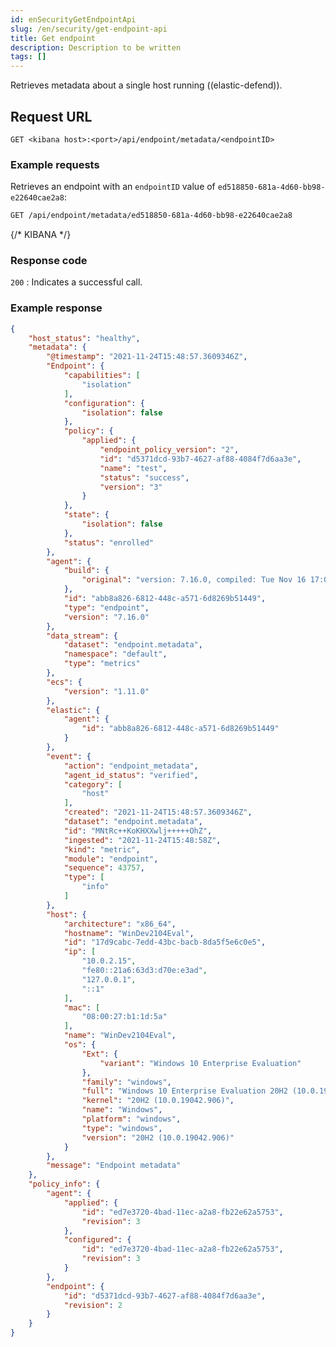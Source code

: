 ```yaml
---
id: enSecurityGetEndpointApi
slug: /en/security/get-endpoint-api
title: Get endpoint
description: Description to be written
tags: []
---
```


<div id="get-endpoint-api"></div>

Retrieves metadata about a single host running ((elastic-defend)).

## Request URL

`GET <kibana host>:<port>/api/endpoint/metadata/<endpointID>`

### Example requests

Retrieves an endpoint with an `endpointID` value of `ed518850-681a-4d60-bb98-e22640cae2a8`:

```sh
GET /api/endpoint/metadata/ed518850-681a-4d60-bb98-e22640cae2a8
```
{/* KIBANA */}

### Response code

`200` 
    : Indicates a successful call.

### Example response

```json
{
    "host_status": "healthy",
    "metadata": {
        "@timestamp": "2021-11-24T15:48:57.3609346Z",
        "Endpoint": {
            "capabilities": [
                "isolation"
            ],
            "configuration": {
                "isolation": false
            },
            "policy": {
                "applied": {
                    "endpoint_policy_version": "2",
                    "id": "d5371dcd-93b7-4627-af88-4084f7d6aa3e",
                    "name": "test",
                    "status": "success",
                    "version": "3"
                }
            },
            "state": {
                "isolation": false
            },
            "status": "enrolled"
        },
        "agent": {
            "build": {
                "original": "version: 7.16.0, compiled: Tue Nov 16 17:00:00 2021, branch: 7.16, commit: 73a51033db85e0fb3be1c934697ef6a2b08979ab"
            },
            "id": "abb8a826-6812-448c-a571-6d8269b51449",
            "type": "endpoint",
            "version": "7.16.0"
        },
        "data_stream": {
            "dataset": "endpoint.metadata",
            "namespace": "default",
            "type": "metrics"
        },
        "ecs": {
            "version": "1.11.0"
        },
        "elastic": {
            "agent": {
                "id": "abb8a826-6812-448c-a571-6d8269b51449"
            }
        },
        "event": {
            "action": "endpoint_metadata",
            "agent_id_status": "verified",
            "category": [
                "host"
            ],
            "created": "2021-11-24T15:48:57.3609346Z",
            "dataset": "endpoint.metadata",
            "id": "MNtRc++KoKHXXwlj+++++OhZ",
            "ingested": "2021-11-24T15:48:58Z",
            "kind": "metric",
            "module": "endpoint",
            "sequence": 43757,
            "type": [
                "info"
            ]
        },
        "host": {
            "architecture": "x86_64",
            "hostname": "WinDev2104Eval",
            "id": "17d9cabc-7edd-43bc-bacb-8da5f5e6c0e5",
            "ip": [
                "10.0.2.15",
                "fe80::21a6:63d3:d70e:e3ad",
                "127.0.0.1",
                "::1"
            ],
            "mac": [
                "08:00:27:b1:1d:5a"
            ],
            "name": "WinDev2104Eval",
            "os": {
                "Ext": {
                    "variant": "Windows 10 Enterprise Evaluation"
                },
                "family": "windows",
                "full": "Windows 10 Enterprise Evaluation 20H2 (10.0.19042.906)",
                "kernel": "20H2 (10.0.19042.906)",
                "name": "Windows",
                "platform": "windows",
                "type": "windows",
                "version": "20H2 (10.0.19042.906)"
            }
        },
        "message": "Endpoint metadata"
    },
    "policy_info": {
        "agent": {
            "applied": {
                "id": "ed7e3720-4bad-11ec-a2a8-fb22e62a5753",
                "revision": 3
            },
            "configured": {
                "id": "ed7e3720-4bad-11ec-a2a8-fb22e62a5753",
                "revision": 3
            }
        },
        "endpoint": {
            "id": "d5371dcd-93b7-4627-af88-4084f7d6aa3e",
            "revision": 2
        }
    }
}

```
